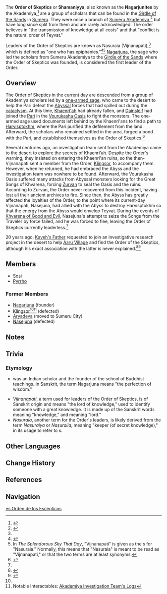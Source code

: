 {{Faction Infobox
|base         = [[Temir Mountains]]
|region       = Sumeru
|leader       = [[Nasejuna]] (formerly)
|parentfaction = [[Sumeru Akademiya]] (formerly)
|founder      = [[Nagarjuna]]
}}
The '''Order of Skeptics''' or '''Shamaniyya''', also known as the '''Nagarjunites''' by the Akademiya,<ref name="Splendorous">{{Ref/Quest|The Splendorous Sky That Day}}</ref> are a group of scholars that can be found in the [[Girdle of the Sands]] in [[Sumeru]]. They were once a branch of [[Sumeru Akademiya]],<ref>{{Ref/NPC|Darya}}</ref> but have long since split from them and are rarely acknowledged. The order believes in "the transmission of knowledge at all costs" and that "conflict is the natural order of Teyvat."

Leaders of the Order of Skeptics are known as Nasuraia (Vijnanapati),<ref name="Splendorous" /> which is defined as "one who has epiphanies."<ref>{{Ref/Loading|Sumeru|Nasuraia}}</ref><ref group="Note">In ''The Splendorous Sky That Day'', "Vijnanapati" is given as the {{w|ruby character}}s for "Nasuraia." Normally, this means that "Nasuraia" is meant to be read as "Vijnanapati," or that the two terms are at least synonyms.</ref> [[Nagarjuna]], the sage who led the scholars from Sumeru Akademiya to the [[Girdle of the Sands]] where the Order of Skeptics was founded, is considered the first leader of the Order.

==Overview==
The Order of Skeptics in the current day are descended from a group of Akademiya scholars led by a [[Nagarjuna|one-armed sage]], who came to the desert to help the Pari defeat the [[Abyss]]al forces that had spilled out during the [[cataclysm]]. At this time, [[Khaenri'ah]] had already fallen, and [[Dainsleif]] had joined the [[Pari]] in the [[Vourukasha Oasis]] to fight the monsters. The one-armed sage used documents left behind by the Khaenri'ans to find a path to [[Harvisptokhm]], where the Pari purified the defilement from the land. Afterward, the scholars who remained settled in the area, forged a bond with the Pari, and established themselves as the Order of Skeptics.<ref name="HymnP1">{{Ref/Quest|The Hymn of Tir Yazad (Part 1)}}</ref>

Several centuries ago, an investigation team sent from the Akademiya came to the desert to explore the secrets of Khaenri'ah. Despite the Order's warning, they insisted on entering the Khaenri'an ruins, so the then-Vijnanapati sent a member from the Order, [[Klingsor]], to accompany them. However, when he returned, he had embraced the Abyss and the investigation team was nowhere to be found. Afterward, the Vourukasha Oasis suffered many attacks from Abyssal monsters looking for the Great Songs of Khvarena, forcing [[Zurvan]] to seal the Oasis and the ruins. According to Zurvan, the Order never recovered from this incident, having lost all their ancient archives to fire. Since then, the Abyss has greatly affected the loyalties of the Order, to the point where its current-day Vijnanapati, Nasejuna, had allied with the Abyss to destroy Harvisptokhm so that the energy from the Abyss would envelop Teyvat. During the events of [[Khvarena of Good and Evil]], Nasejuna's attempt to seize the Songs from the Traveler by force failed, and he was forced to flee, leaving the Order of Skeptics currently leaderless.<ref name="HymnP1" />

20 years ago, [[Kaveh's Father]] requested to join an investigative research project in the desert to help [[Aaru Village]] and find the Order of the Skeptics, although his exact association with the latter is never explained.<ref>{{Ref/Quest|The Contestant}}</ref><ref>{{Ref/Quest|A Whole New Style}}</ref>

==Members==
*[[Sosi]]
*[[Pyrrho]]

===Former Members===
* [[Nagarjuna]] (founder)
* [[Klingsor]]<ref name="HymnP1" /><ref>Notable Interactables: [[Akademiya Investigation Team's Logs]]</ref> (defected)
* [[Aryadeva]] (moved to Sumeru City)
* [[Nasejuna]] (defected)

==Notes==
{{Reflist|note=1}}

==Trivia==
===Etymology===
* {{w|Nagarjuna}} was an Indian scholar and the founder of the {{w|Madhyamaka}} school of Buddhist teachings. In Sanskrit, the term Nagarjuna means "the perfection of wisdom."
* ''Vijnanapati'', a term used for leaders of the Order of Skeptics, is of Sanskrit origin and means "the lord of knowledge," used to identify someone with a great knowledge. It is made up of the Sanskrit words {{Lang|vijñāna|sa=विज्ञान}} meaning "knowledge," and {{Lang|pati|sa=पति}} meaning "lord."
* ''Nasuraia'', another term for the Order's leaders, is likely derived from the term ''Nasuraiya'' or ''Naṣuraiia'', meaning "keeper (of secret knowledge)," in its usage to refer to {{w|Mandaean priest}}s.

==Other Languages==
{{Other Languages
|1_en      = Order of Skeptics
|1_zhs     = 矫论团
|1_zhs_rm  = Jiǎolùn-tuán
|1_zht     = 矯論團
|1_zht_rm  = Jiǎolùn-tuán
|1_zh_tl   = 
|1_ja      = スケプティック団
|1_ja_rm   = Sukeputikku-dan
|1_ja_tl   = 
|1_ko      = {{tt|회의론<->단|懷疑論團}}
|1_ko_tl   = 
|1_es      = Orden de los Escépticos
|1_es_tl   = Order of the Skeptics
|1_fr      = Ordre des Sceptiques
|1_fr_tl   = Order of Skeptics
|1_ru      = Орден скептиков
|1_ru_tl   = Order of Skeptics
|1_th      = กลุ่มวิมตินิยม
|1_th_rm   = 
|1_th_tl   = 
|1_vi      = Hội Nghi Hoặc
|1_vi_tl   = 
|1_de      = Skeptikerorden
|1_de_tl   = Order of Skeptics
|1_id      = Orde Pembenaran
|1_id_tl   = Order of Justification
|1_pt      = Ordem dos Céticos
|1_pt_tl   = 
|1_tr      = Kuşkucular Cemiyeti
|1_tr_tl   = 
|1_it      = Ordine degli Scettici
|1_it_tl   = 

|2_en      = Shamaniyya
|2_zhs     = 萨曼尼耶
|2_zhs_rm  = Sàmànníyē
|2_zht     = 薩曼尼耶
|2_zht_rm  = Sàmànníyé
|2_ja      = サーマニヤ
|2_ja_rm   = Saamaniya
|2_ko      = 사마니아
|2_es      = Shamaniyya
|2_fr      = Shamaniyya
|2_ru      = Шамании
|2_th      = Shamaniyya
|2_vi      = Shamaniyya
|2_de      = Shamaniyya
|2_id      = Shamaniyya
|2_pt      = Shamaniyya
|2_tr      = Shamaniyya
|2_it      = Shamaniyya

|3_en      = Nagarjunites
|3_zhs     = 那伽朱那团
|3_zhs_rm  = Nàjiāzhūnà-tuán
|3_zht     = 那伽朱那團
|3_zht_rm  = Nàjiāzhūnà-tuán
|3_zh_tl   = Nagarjuna Group
|3_ja      = ナガルジュナ団
|3_ja_rm   = Nagarujuna-dan
|3_ja_tl   = Nagarjuna Troupe
|3_ko      = 나가르주나<->단
|3_ko_tl   = Team Nagarjuna
|3_es      = Nagarjuna
|3_fr      = Nagarjunites
|3_ru      = Нагарджуна
|3_ru_tl   = Nagarjuna
|3_th      = กลุ่ม Nagarjuna
|3_th_rm   = Klum Nagarjuna
|3_th_tl   = Nargarjuna Group
|3_vi      = Nagadjuna
|3_de      = Leute von Nagarjuna
|3_de_tl   = People of Nagarjuna
|3_id      = Tim Nagarjuna
|3_id_tl   = Team Nagarjuna
|3_pt      = Pessoal de Nagarjuna
|3_pt_tl   = People of Nagarjuna
|3_tr      = Nagarjuna
|3_it      = Nagarjuna
}}

==Change History==
{{Change History|introduced=3.0}}

==References==
{{reflist}}

==Navigation==
{{Faction Navbox|Sumeru}}

[[es:Orden de los Escépticos]]
